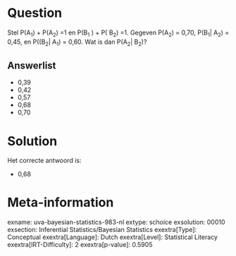 Question
========

Stel P(A~1~) + P(A~2~) =1 en P(B~1~ ) + P( B~2~) =1. Gegeven P(A~2~) =
0,70, P(B~1~\| A~2~) = 0,45, en P((B~2~\| A~1~) = 0,60. Wat is dan
P(A~2~\| B~2~)?

Answerlist
----------

* 0,39
* 0,42
* 0,57
* 0,68
* 0,70

Solution
========

Het correcte antwoord is: 

* 0,68

Meta-information
================
exname: uva-bayesian-statistics-983-nl
extype: schoice
exsolution: 00010
exsection: Inferential Statistics/Bayesian Statistics
exextra[Type]: Conceptual
exextra[Language]: Dutch
exextra[Level]: Statistical Literacy
exextra[IRT-Difficulty]: 2
exextra[p-value]: 0.5905
